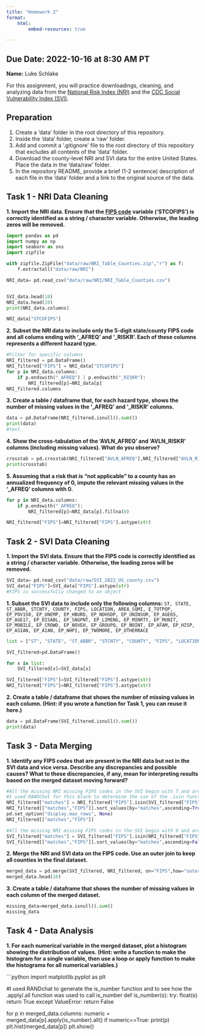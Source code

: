 ```yaml
---
title: "Homework 2"
format: 
    html:
        embed-resources: true

---
```


__Due Date:__ 2022-10-16 at 8:30 AM PT
---


__Name:__ Luke Schlake



For this assignment, you will practice downloadings, cleaning, and analyzing data from the [National Risk Index (NRI)](https://hazards.fema.gov/nri/) and the [CDC Social Vulnerability Index (SVI)](https://www.atsdr.cdc.gov/placeandhealth/svi/index.html).

## Preparation

1. Create a 'data' folder in the root directory of this repository.
1. Inside the 'data' folder, create a 'raw' folder.
1. Add and commit a '.gitignore' file to the root directory of this repository that excludes all contents of the 'data' folder.
1. Download the county-level NRI and SVI data for the entire United States. Place the data in the 'data/raw' folder.
1. In the repository README, provide a brief (1-2 sentence) description of each file in the 'data' folder and a link to the original source of the data.

## Task 1 - NRI Data Cleaning

__1. Import the NRI data. Ensure that the [FIPS code](https://en.wikipedia.org/wiki/Federal_Information_Processing_Standard_state_code) variable ('STCOFIPS') is correctly identified as a string / character variable. Otherwise, the leading zeros will be removed.__

```python
import pandas as pd
import numpy as np
import seaborn as sns
import zipfile 

with zipfile.ZipFile("data/raw/NRI_Table_Counties.zip","r") as f:
    f.extractall("data/raw/NRI")

NRI_data= pd.read_csv("data/raw/NRI/NRI_Table_Counties.csv")

```


```python

```

```python

SVI_data.head(10)
NRI_data.head(10)
print(NRI_data.columns)

```

```python

NRI_data["STCOFIPS"]

```


__2. Subset the NRI data to include only the 5-digit state/county FIPS code and all colums ending with '\_AFREQ' and '\_RISKR'. Each of these columns represents a different hazard type.__

```python

#Filter for specific columns 
NRI_filtered = pd.DataFrame()
NRI_filtered["FIPS"] = NRI_data["STCOFIPS"]
for p in NRI_data.columns:
    if p.endswith("_AFREQ") | p.endswith("_RISKR"):
        NRI_filtered[p]=NRI_data[p]
NRI_filtered.columns


```
__3. Create a table / dataframe that, for each hazard type, shows the number of missing values in the '\_AFREQ' and '\_RISKR' columns.__
```python

data = pd.DataFrame(NRI_filtered.isnull().sum())
print(data)
#text
```
__4. Show the cross-tabulation of the 'AVLN_AFREQ' and 'AVLN_RISKR' columns (including missing values). What do you observe?__
```python

crosstab = pd.crosstab(NRI_filtered["AVLN_AFREQ"],NRI_filtered["AVLN_RISKR"])
print(crosstab)

```
__5. Assuming that a risk that is "not applicable" to a county has an annualized frequency of 0, impute the relevant missing values in the '\_AFREQ' columns with 0.__
```python

for p in NRI_data.columns:
    if p.endswith("_AFREQ"):
        NRI_filtered[p]=NRI_data[p].fillna(0)

NRI_filtered["FIPS"]=NRI_filtered["FIPS"].astype(str)

```


## Task 2 - SVI Data Cleaning

__1. Import the SVI data. Ensure that the FIPS code is correctly identified as a string / character variable. Otherwise, the leading zeros will be removed.__

```python

SVI_data= pd.read_csv("data/raw/SVI_2022_US_county.csv")
SVI_data["FIPS"]=SVI_data["FIPS"].astype(str)
#FIPS is successfully changed to an object

```



__1. Subset the SVI data to include only the following columns:__
`ST, STATE, ST_ABBR, STCNTY, COUNTY, FIPS, LOCATION, AREA_SQMI, E_TOTPOP, EP_POV150, EP_UNEMP, EP_HBURD, EP_NOHSDP, EP_UNINSUR, EP_AGE65, EP_AGE17, EP_DISABL, EP_SNGPNT, EP_LIMENG, EP_MINRTY, EP_MUNIT, EP_MOBILE, EP_CROWD, EP_NOVEH, EP_GROUPQ, EP_NOINT, EP_AFAM, EP_HISP, EP_ASIAN, EP_AIAN, EP_NHPI, EP_TWOMORE, EP_OTHERRACE`
```python

list = ["ST", "STATE", "ST_ABBR", "STCNTY", "COUNTY", "FIPS", "LOCATION", "AREA_SQMI", "E_TOTPOP", "EP_POV150", "EP_UNEMP", "EP_HBURD", "EP_NOHSDP", "EP_UNINSUR", "EP_AGE65", "EP_AGE17", "EP_DISABL", "EP_SNGPNT", "EP_LIMENG", "EP_MINRTY", "EP_MUNIT", "EP_MOBILE", "EP_CROWD", "EP_NOVEH", "EP_GROUPQ", "EP_NOINT", "EP_AFAM", "EP_HISP", "EP_ASIAN", "EP_AIAN", "EP_NHPI", "EP_TWOMORE", "EP_OTHERRACE"]

SVI_filtered=pd.DataFrame()

for x in list:
    SVI_filtered[x]=SVI_data[x]

SVI_filtered["FIPS"]=SVI_filtered["FIPS"].astype(str)
NRI_filtered["FIPS"]=NRI_filtered["FIPS"].astype(str)

```

__2. Create a table / dataframe that shows the number of missing values in each column. (Hint: if you wrote a function for Task 1, you can reuse it here.)__

```python

data = pd.DataFrame(SVI_filtered.isnull().sum())
print(data)

```

## Task 3 - Data Merging
__1. Identify any FIPS codes that are present in the NRI data but not in the SVI data and vice versa. Describe any discrepancies and possible causes? What to these discrepancies, if any, mean for interpreting results based on the merged dataset moving forward?__
```python

#All the missing NRI missing FIPS codes in the SVI begin with 7 and are 5 digits (or are close to a FIPS code beginning with 7, ex: 69001)
#I used RANDChat for this block to determine the use of the .isin function
NRI_filtered["matches"] = NRI_filtered["FIPS"].isin(SVI_filtered["FIPS"])
NRI_filtered[["matches","FIPS"]].sort_values(by="matches",ascending=True)
pd.set_option("display.max_rows", None)
NRI_filtered[["matches","FIPS"]]

```

```python

#All the missing NRI missing FIPS codes in the SVI begin with 9 and are 4 digits
SVI_filtered["matches"] = SVI_filtered["FIPS"].isin(NRI_filtered["FIPS"])
SVI_filtered[["matches","FIPS"]].sort_values(by="matches",ascending=False)

```

__2. Merge the NRI and SVI data on the FIPS code. Use an outer join to keep all counties in the final dataset.__
```python

merged_data = pd.merge(SVI_filtered, NRI_filtered, on="FIPS",how="outer")
merged_data.head(10)

```
__3. Create a table / dataframe that shows the number of missing values in each column of the merged dataset.__

```python

missing_data=merged_data.isnull().sum()
missing_data

```

## Task 4 - Data Analysis

__1. For each numerical variable in the merged dataset, plot a histogram showing the distribution of values. (Hint: write a function to make the histogram for a single variable, then use a loop or apply function to make the histograms for all numerical variables.)__

```python

import matplotlib.pyplot as plt

#I used RANDchat to generate the is_number function and to see how the .apply/.all function was used to call is_number
def is_number(s):
    try:
        float(s)
        return True
    except ValueError:
        return False

for p in merged_data.columns:
    numeric = merged_data[p].apply(is_number).all()
    if numeric==True:
        print(p)
        plt.hist(merged_data[p])
        plt.show()


